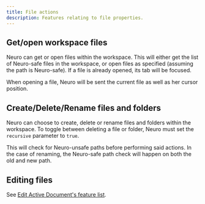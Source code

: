 ```yaml
---
title: File actions
description: Features relating to file properties.
---
```



<CenterIcon Icon={NeuroFiles} credits="File actions icon by KTrain5369" />

## Get/open workspace files

Neuro can get or open files within the workspace. This will either get the list of Neuro-safe files in the workspace, or open files as specified (assuming the path is Neuro-safe).
If a file is already opened, its tab will be focused.

When opening a file, Neuro will be sent the current file as well as her cursor position.

## Create/Delete/Rename files and folders

Neuro can choose to create, delete or rename files and folders within the workspace.
To toggle between deleting a file or folder, Neuro must set the `recursive` parameter to `true`.

This will check for Neuro-unsafe paths before performing said actions.
In the case of renaming, the Neuro-safe path check will happen on both the old and new path.

## Editing files

See [Edit Active Document's feature list](/neuropilot/reference/features/edit-active-document).
